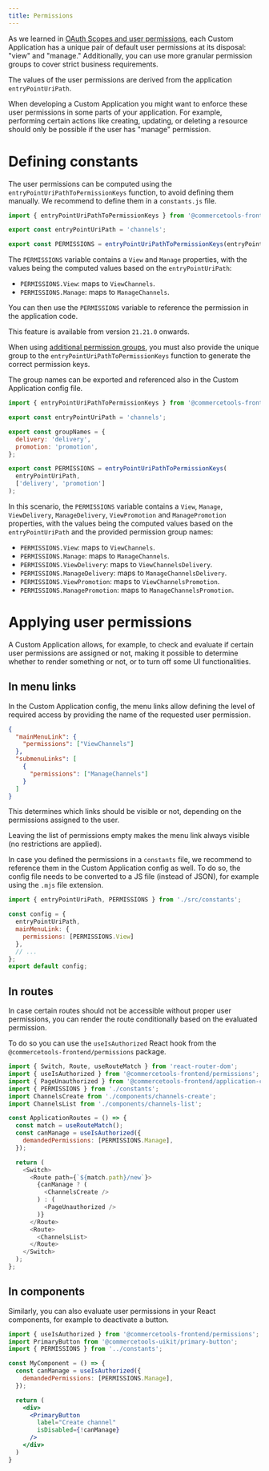 ```yaml
---
title: Permissions
---
```


As we learned in [OAuth Scopes and user permissions](/concepts/oauth-scopes-and-user-permissions), each Custom Application has a unique pair of default user permissions at its disposal: "view" and "manage." Additionally, you can use more granular permission groups to cover strict business requirements.

The values of the user permissions are derived from the application `entryPointUriPath`.

When developing a Custom Application you might want to enforce these user permissions in some parts of your application. For example, performing certain actions like creating, updating, or deleting a resource should only be possible if the user has "manage" permission.

# Defining constants

The user permissions can be computed using the `entryPointUriPathToPermissionKeys` function, to avoid defining them manually. We recommend to define them in a `constants.js` file.

```js title="constants.js"
import { entryPointUriPathToPermissionKeys } from '@commercetools-frontend/application-shell/ssr';

export const entryPointUriPath = 'channels';

export const PERMISSIONS = entryPointUriPathToPermissionKeys(entryPointUriPath);
```

The `PERMISSIONS` variable contains a `View` and `Manage` properties, with the values being the computed values based on the `entryPointUriPath`:

* `PERMISSIONS.View`: maps to `ViewChannels`.
* `PERMISSIONS.Manage`: maps to `ManageChannels`.

You can then use the `PERMISSIONS` variable to reference the permission in the application code.

<Info>

This feature is available from version `21.21.0` onwards.

When using [additional permission groups](/concepts/oauth-scopes-and-user-permissions#permission-groups), you must also provide the unique group to the `entryPointUriPathToPermissionKeys` function to generate the correct permission keys.

The group names can be exported and referenced also in the Custom Application config file.

```js title="constants.js" highlightLines="5-8, 12"
import { entryPointUriPathToPermissionKeys } from '@commercetools-frontend/application-shell/ssr';

export const entryPointUriPath = 'channels';

export const groupNames = {
  delivery: 'delivery',
  promotion: 'promotion',
};

export const PERMISSIONS = entryPointUriPathToPermissionKeys(
  entryPointUriPath,
  ['delivery', 'promotion']
);
```

In this scenario, the `PERMISSIONS` variable contains a `View`, `Manage`, `ViewDelivery`, `ManageDelivery`, `ViewPromotion` and `ManagePromotion` properties, with the values being the computed values based on the `entryPointUriPath` and the provided permission group names:

* `PERMISSIONS.View`: maps to `ViewChannels`.
* `PERMISSIONS.Manage`: maps to `ManageChannels`.
* `PERMISSIONS.ViewDelivery`: maps to `ViewChannelsDelivery`.
* `PERMISSIONS.ManageDelivery`: maps to `ManageChannelsDelivery`.
* `PERMISSIONS.ViewPromotion`: maps to `ViewChannelsPromotion`.
* `PERMISSIONS.ManagePromotion`: maps to `ManageChannelsPromotion`.

</Info>

# Applying user permissions

A Custom Application allows, for example, to check and evaluate if certain user permissions are assigned or not, making it possible to determine whether to render something or not, or to turn off some UI functionalities.

## In menu links

In the Custom Application config, the menu links allow defining the level of required access by providing the name of the requested user permission.

```json
{
  "mainMenuLink": {
    "permissions": ["ViewChannels"]
  },
  "submenuLinks": [
    {
      "permissions": ["ManageChannels"]
    }
  ]
}
```

This determines which links should be visible or not, depending on the permissions assigned to the user.

<Info>

Leaving the list of permissions empty makes the menu link always visible (no restrictions are applied).

</Info>

In case you defined the permissions in a `constants` file, we recommend to reference them in the Custom Application config as well. To do so, the config file needs to be converted to a JS file (instead of JSON), for example using the `.mjs` file extension.

```js title="custom-application-config.mjs"
import { entryPointUriPath, PERMISSIONS } from './src/constants';

const config = {
  entryPointUriPath,
  mainMenuLink: {
    permissions: [PERMISSIONS.View]
  },
  // ...
};
export default config;
```

</Info>

## In routes

In case certain routes should not be accessible without proper user permissions, you can render the route conditionally based on the evaluated permission.

To do so you can use the `useIsAuthorized` React hook from the `@commercetools-frontend/permissions` package.

```js title="routes.js" highlightLines="10-12"
import { Switch, Route, useRouteMatch } from 'react-router-dom';
import { useIsAuthorized } from '@commercetools-frontend/permissions';
import { PageUnauthorized } from '@commercetools-frontend/application-components';
import { PERMISSIONS } from './constants';
import ChannelsCreate from './components/channels-create';
import ChannelsList from './components/channels-list';

const ApplicationRoutes = () => {
  const match = useRouteMatch();
  const canManage = useIsAuthorized({
    demandedPermissions: [PERMISSIONS.Manage],
  });

  return (
    <Switch>
      <Route path={`${match.path}/new`}>
        {canManage ? (
          <ChannelsCreate />
        ) : (
          <PageUnauthorized />
        )}
      </Route>
      <Route>
        <ChannelsList>
      </Route>
    </Switch>
  );
};
```

## In components

Similarly, you can also evaluate user permissions in your React components, for example to deactivate a button.

```jsx
import { useIsAuthorized } from '@commercetools-frontend/permissions';
import PrimaryButton from '@commercetools-uikit/primary-button';
import { PERMISSIONS } from '../constants';

const MyComponent = () => {
  const canManage = useIsAuthorized({
    demandedPermissions: [PERMISSIONS.Manage],
  });

  return (
    <div>
      <PrimaryButton
        label="Create channel"
        isDisabled={!canManage}
      />
    </div>
  )
}
```
